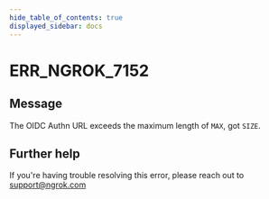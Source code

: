 ```yaml
---
hide_table_of_contents: true
displayed_sidebar: docs
---
```



# ERR_NGROK_7152

## Message

The OIDC Authn URL exceeds the maximum length of `MAX`, got `SIZE`.

<ErrorDetails error="err_ngrok_7152" />

## Further help

If you're having trouble resolving this error, please reach out to [support@ngrok.com](mailto:support@ngrok.com?subject=Help%20with%20ERR_NGROK_7152)
